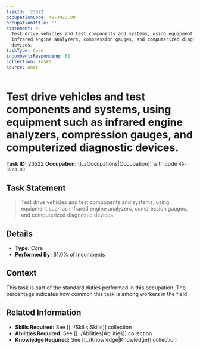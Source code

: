 ```yaml
---
taskId: '23522'
occupationCode: 49-3023.00
occupationTitle: ''
statement: >-
  Test drive vehicles and test components and systems, using equipment such as
  infrared engine analyzers, compression gauges, and computerized diagnostic
  devices.
taskType: Core
incumbentsResponding: 81
collection: Tasks
source: onet
---
```

# Test drive vehicles and test components and systems, using equipment such as infrared engine analyzers, compression gauges, and computerized diagnostic devices.

**Task ID:** 23522
**Occupation:** [[../Occupations|Occupation]] with code `49-3023.00`

## Task Statement

> Test drive vehicles and test components and systems, using equipment such as infrared engine analyzers, compression gauges, and computerized diagnostic devices.

## Details

- **Type:** Core
- **Performed By:** 81.0% of incumbents

## Context

This task is part of the standard duties performed in this occupation. The percentage indicates how common this task is among workers in the field.

## Related Information

- **Skills Required:** See [[../Skills|Skills]] collection
- **Abilities Required:** See [[../Abilities|Abilities]] collection
- **Knowledge Required:** See [[../Knowledge|Knowledge]] collection
